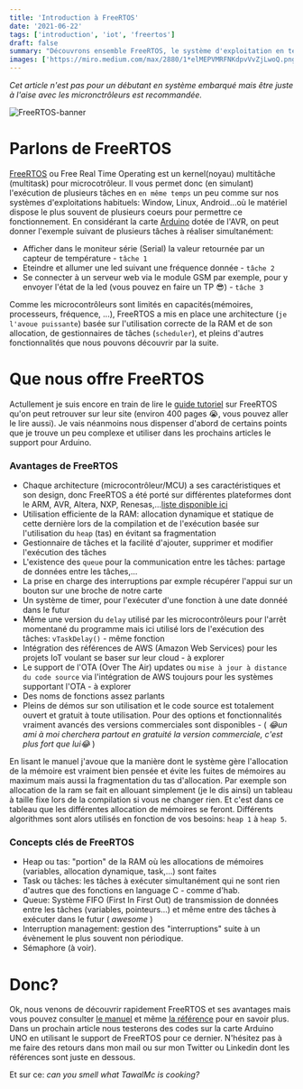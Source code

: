 ```yaml
---
title: 'Introduction à FreeRTOS'
date: '2021-06-22'
tags: ['introduction', 'iot', 'freertos']
draft: false
summary: "Découvrons ensemble FreeRTOS, le système d'exploitation en temps réel dédié aux microcontrôleurs."
images: ['https://miro.medium.com/max/2880/1*elMEPVMRFNKdpvVvZjLwoQ.png']
---
```


_Cet article n'est pas pour un débutant en système embarqué mais être juste à l'aise avec les micronctrôleurs est recommandée._

![FreeRTOS-banner](https://miro.medium.com/max/2880/1*elMEPVMRFNKdpvVvZjLwoQ.png)

# Parlons de FreeRTOS

[FreeRTOS](https://www.freertos.org/) ou Free Real Time Operating est un kernel(noyau) multitâche (multitask) pour microcotrôleur.
Il vous permet donc (en simulant) l'exécution de plusieurs tâches en `en même temps` un peu comme sur nos systèmes
d'exploitations habituels: Window, Linux, Android...où le matériel dispose le plus souvent de plusieurs coeurs pour permettre
ce fonctionnement.
En considérant la carte [Arduino](https://www.arduino.cc/) dotée de l'AVR, on peut donner
l'exemple suivant de plusieurs tâches à réaliser simultanément:

- Afficher dans le moniteur série (Serial) la valeur retournée par un capteur de température - `tâche 1`
- Eteindre et allumer une led suivant une fréquence donnée - `tâche 2`
- Se connecter à un serveur web via le module GSM par exemple, pour y envoyer l'état de la led (vous pouvez en faire un TP 😎) - `tâche 3`

Comme les microcontrôleurs sont limités en capacités(mémoires, processeurs, fréquence, ...), FreeRTOS a mis en place
une architecture (`je l'avoue puissante`) basée sur l'utilisation correcte de la RAM et de son allocation, de gestionnaires de tâches (`scheduler`), et pleins
d'autres fonctionnalités que nous pouvons découvrir par la suite.

# Que nous offre FreeRTOS

Actullement je suis encore en train de lire le [guide tutoriel](https://www.freertos.org/fr-content-src/uploads/2018/07/161204_Mastering_the_FreeRTOS_Real_Time_Kernel-A_Hands-On_Tutorial_Guide.pdf) sur FreeRTOS qu'on peut
retrouver sur leur site (environ 400 pages 😭, vous pouvez aller le lire aussi). Je vais néanmoins nous dispenser d'abord de certains points que je trouve un peu complexe et
utiliser dans les prochains articles le support pour Arduino.

### Avantages de FreeRTOS

- Chaque architecture (microcontrôleur/MCU) a ses caractéristiques et son design, donc FreeRTOS a été porté sur différentes plateformes dont le ARM, AVR, Altera, NXP, Renesas,...[liste disponible ici](https://www.freertos.org/RTOS_ports.html)
- Utilisation efficiente de la RAM: allocation dynamique et statique de cette dernière lors de la compilation et de l'exécution basée sur l'utilisation du `heap` (tas) en évitant sa fragmentation
- Gestionnaire de tâches et la facilité d'ajouter, supprimer et modifier l'exécution des tâches
- L'existence des `queue` pour la communication entre les tâches: partage de données entre les tâches,...
- La prise en charge des interruptions par exmple récupérer l'appui sur un bouton sur une broche de notre carte
- Un système de timer, pour l'exécuter d'une fonction à une date donnéé dans le futur
- Même une version du `delay` utilisé par les microcontrôleurs pour l'arrêt momentané du programme mais ici utilisé lors de l'exécution des tâches: `vTaskDelay()` - même fonction
- Intégration des références de AWS (Amazon Web Services) pour les projets IoT voulant se baser sur leur cloud - à explorer
- Le support de l'OTA (Over The Air) updates ou `mise à jour à distance du code source` via l'intégration de AWS toujours pour les systèmes supportant l'OTA - à explorer
- Des noms de fonctions assez parlants
- Pleins de démos sur son utilisation et le code source est totalement ouvert et gratuit à toute utilisation. Pour des options et fonctionnalités vraiment avancés des versions commerciales sont disponibles - ( _😂un ami à moi cherchera partout en gratuité la version commerciale, c'est plus fort que lui😂_ )

En lisant le manuel j'avoue que la manière dont le système gère l'allocation de la mémoire est vraiment bien pensée et évite les fuites de mémoires au maximum mais aussi la fragmentation du tas d'allocation.
Par exemple son allocation de la ram se fait en allouant simplement (je le dis ainsi) un tableau à taille fixe lors de la compilation si vous ne changer rien. Et c'est dans ce tableau
que les différentes allocation de mémoires se feront. Différents algorithmes sont alors utilisés en fonction de vos besoins: `heap 1` à `heap 5`.

### Concepts clés de FreeRTOS

- Heap ou tas: "portion" de la RAM où les allocations de mémoires (variables, allocation dynamique, task,...) sont faites
- Task ou tâches: les tâches à exécuter simultanément qui ne sont rien d'autres que des fonctions en language C - comme d'hab.
- Queue: Système FIFO (First In First Out) de transmission de données entre les tâches (variables, pointeurs...) et même entre des tâches à exécuter dans le futur ( _awesome_ )
- Interruption management: gestion des "interruptions" suite à un évènement le plus souvent non périodique.
- Sémaphore (à voir).

# Donc?

Ok, nous venons de découvrir rapidement FreeRTOS et ses avantages mais vous pouvez consulter [le manuel](https://www.freertos.org/fr-content-src/uploads/2018/07/161204_Mastering_the_FreeRTOS_Real_Time_Kernel-A_Hands-On_Tutorial_Guide.pdf) et même [la référence](https://www.freertos.org/fr-content-src/uploads/2018/07/FreeRTOS_Reference_Manual_V10.0.0.pdf) pour en savoir plus.
Dans un prochain article nous testerons des codes sur la carte Arduino UNO en utilisant le support de FreeRTOS pour ce dernier.
N'hésitez pas à me faire des retours dans mon mail ou sur mon Twitter ou Linkedin dont les références sont juste en dessous.

Et sur ce: _can you smell what TawalMc is cooking?_
